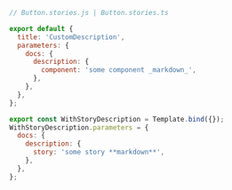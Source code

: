 ```js
// Button.stories.js | Button.stories.ts

export default {
  title: 'CustomDescription',
  parameters: {
    docs: {
      description: {
        component: 'some component _markdown_',
      },
    },
  },
};

export const WithStoryDescription = Template.bind({});
WithStoryDescription.parameters = {
  docs: {
    description: {
      story: 'some story **markdown**',
    },
  },
};
```
